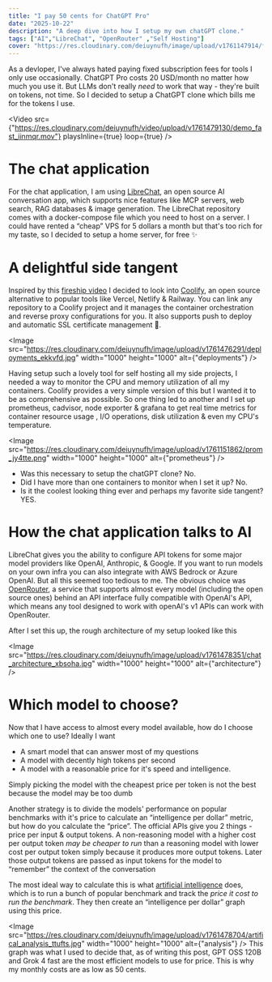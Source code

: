 ```yaml
---
title: "I pay 50 cents for ChatGPT Pro"
date: "2025-10-22"
description: "A deep dive into how I setup my own chatGPT clone."
tags: ["AI","LibreChat", "OpenRouter" ,"Self Hosting"]
cover: "https://res.cloudinary.com/deiuynufh/image/upload/v1761147914/florian-krumm-yLDabpoCL3s-unsplash_dugxi4.jpg"
---
```


As a devloper, I've always hated paying fixed subscription fees for tools I only use occasionally. ChatGPT Pro costs 20 USD/month no matter how much you use it. But LLMs don't really _need_ to work that way - they're built on tokens, not time. So I decided to setup a ChatGPT clone which bills me for the tokens I use.

<Video
    src={"https://res.cloudinary.com/deiuynufh/video/upload/v1761479130/demo_fast_iinmqr.mov"}
    playsInline={true}
    loop={true}
/>

# The chat application
For the chat application, I am using [LibreChat](https://www.librechat.ai/), an open source AI conversation app, which supports nice features like MCP servers, web search, RAG databases & image generation. The LibreChat repository comes with a docker-compose file which you need to host on a server. I could have rented a “cheap” VPS for 5 dollars a month but that's too rich for my taste, so I decided to setup a home server, for free ✨

# A delightful side tangent
Inspired by this [fireship video](https://youtu.be/SCIfWhAheVw?si=o7KFrN2vddWXLWzx) I decided to look into [Coolify](https://coolify.io/), an open source alternative to popular tools like Vercel, Netlify & Railway. You can link any repository to a Coolify project and it manages the container orchestration and reverse proxy configurations for you. It also supports push to deploy and automatic SSL certificate management 🎉. 

<Image
    src="https://res.cloudinary.com/deiuynufh/image/upload/v1761476291/deployments_ekkvfd.jpg"
    width="1000"
    height="1000"
    alt={"deployments"}
/>

Having setup such a lovely tool for self hosting all my side projects, I needed a way to monitor the CPU and memory utilization of all my containers. Coolify provides a very simple version of this but I wanted it to be as comprehensive as possible. So one thing led to another and I set up prometheus, cadvisor, node exporter & grafana to get real time metrics for container resource usage , I/O operations, disk utilization & even my CPU's temperature.

<Image
    src="https://res.cloudinary.com/deiuynufh/image/upload/v1761151862/prom_jy4tte.png"
    width="1000"
    height="1000"
    alt={"prometheus"}
/>

- Was this necessary to setup the chatGPT clone? No.
- Did I have more than one containers to monitor when I set it up? No.
- Is it the coolest looking thing ever and perhaps my favorite side tangent? YES.

# How the chat application talks to AI
LibreChat gives you the ability to configure API tokens for some major model providers like OpenAI, Anthropic, & Google. If you want to run models on your own infra you can also integrate with AWS Bedrock or Azure OpenAI. But all this seemed too tedious to me. The obvious choice was [OpenRouter](https://openrouter.ai/), a service that supports almost every model (including the open source ones) behind an API interface fully compatible with OpenAI's API, which means any tool designed to work with openAI's v1 APIs can work with OpenRouter. 

After I set this up, the rough architecture of my setup looked like this

<Image
    src="https://res.cloudinary.com/deiuynufh/image/upload/v1761478351/chat_architecture_xbsoha.jpg"
    width="1000"
    height="1000"
    alt={"architecture"}
/>

# Which model to choose?
Now that I have access to almost every model available, how do I choose which one to use? Ideally I want 

- A smart model that can answer most of my questions
- A model with decently high tokens per second
- A model with a reasonable price for it's speed and intelligence.

Simply picking the model with the cheapest price per token is not the best because the model may be too dumb

Another strategy is to divide the models' performance on popular benchmarks with it's price to calculate an “intelligence per dollar” metric, but how do you calculate the “price”. The official APIs give you 2 things - price per input & output tokens. A non-reasoning model with a higher cost per output token *may be cheaper to run* than a reasoning model with lower cost per output token simply because it produces more output tokens. Later those output tokens are passed as input tokens for the model to “remember” the context of the conversation

The most ideal way to calculate this is what [artificial intelligence](https://artificialanalysis.ai/) does, which is to run a bunch of popular benchmark and track the *price it cost to run the benchmark*. They then create an “intelligence per dollar” graph using this price.

<Image
    src="https://res.cloudinary.com/deiuynufh/image/upload/v1761478704/artifical_analysis_ttufts.jpg"
    width="1000"
    height="1000"
    alt={"analysis"}
/>
This graph was what I used to decide that, as of writing this post, GPT OSS 120B and Grok 4 fast are the most efficient models to use for price. This is why my monthly costs are as low as 50 cents.
